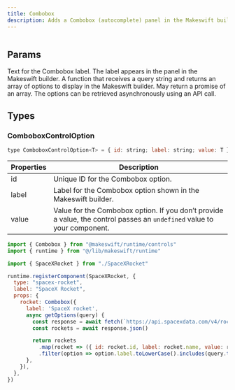 ```yaml
---
title: Combobox
description: Adds a Combobox (autocomplete) panel in the Makeswift builder to visually select a value from a list of options provided by an `array` prop.
---
```


<Frame
  type="glass"
  caption=""
>
  <img src="" />
</Frame>

## Params

<ParamField query="label" type="string" default="Text">
  Text for the Combobox label. The label appears in the panel in the Makeswift builder.
</ParamField>

<ParamField query="getOptions" type="(query: string) => ComboboxControlOption[] | Promise<ComboboxControlOption[]>" required>
  A function that receives a query string and returns an array of options to display in the Makeswift builder. May return a promise of an array. The options can be retrieved asynchronously using an API call.
</ParamField>

## Types

### ComboboxControlOption

```javascript
type ComboboxControlOption<T> = { id: string; label: string; value: T }
``` 

| Properties | Description |
| --- | --- |
| id | Unique ID for the Combobox option. |
| label | Label for the Combobox option shown in the Makeswift builder. |
| value | Value for the Combobox option. If you don’t provide a value, the control passes an `undefined` value to your component. |


<RequestExample>

```jsx /components/Combobox/Combobox.makeswift.js
import { Combobox } from "@makeswift/runtime/controls"
import { runtime } from "@/lib/makeswift/runtime"

import { SpaceXRocket } from "./SpaceXRocket"

runtime.registerComponent(SpaceXRocket, {
  type: "spacex-rocket",
  label: "SpaceX Rocket",
  props: {
    rocket: Combobox({
      label: 'SpaceX rocket',
      async getOptions(query) {
        const response = await fetch(`https://api.spacexdata.com/v4/rockets`)
        const rockets = await response.json()

        return rockets
          .map(rocket => ({ id: rocket.id, label: rocket.name, value: rocket }))
          .filter(option => option.label.toLowerCase().includes(query.toLowerCase()))
      },
    }),
  },
})
```

</RequestExample>

